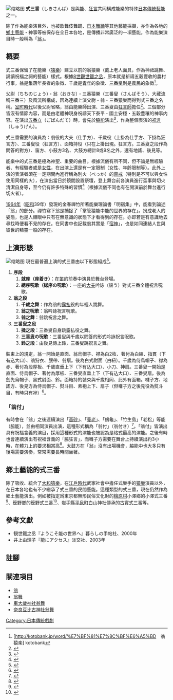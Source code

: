 {{Redirect|三番|三番町|三番町 (千代田區)}}
{{Refimprove|time=2020-10-21T14:29:54+00:00}}
[[File:春日神社ー篠山ー翁奉納P1011774.jpg|缩略图]]
'''式三番'''（しきさんば）是與[[能剧|能]]、[[狂言|狂言]]共同構成能樂的特殊[[日本傳統藝能|日本傳統藝能]]之一。

除了作為能樂演目外，也被歌舞伎舞踊、[[日本舞踊|日本舞踊]]等其他藝能採擷，亦作為各地的[[日本傳統藝能|鄉土藝能]]・神事等被保存在全日本各地，是傳播非常廣泛的一項藝能。作為能樂演目時一般稱為「[[翁_(能)|翁]]」。

== 概要 ==
式三番保留了在能樂（[[猿樂|猿樂]]）建立以前的翁猿樂（戴上老人面具，作為神祗跳舞、誦讀祝福之詞的藝能）樣式。根據[[8世觀世鐵之丞|8世觀世鐵之丞]]，原本就是祈禱五穀豐收的農村行事，翁是[[聚居地|集落]]年長者的象徴、千歲是[[青年|青年]]的象徴、[[三番叟|三番叟]]則是[[農民|農民]]的象徴<ref>[http://kotobank.jp/word/%E7%BF%81%E7%8C%BF%E6%A5%BD　翁猿楽] {{Wayback|url=http://kotobank.jp/word/%E7%BF%81%E7%8C%BF%E6%A5%BD |date=20131026093232 }}kotobank</ref>。

父尉（ちちのじょう）・翁（おきな）・三番猿樂（三番叟（さんばそう）、大藏流稱三番三）及風流所構成，因為連續上演父尉・翁・三番猿樂而得到式三番之名稱。[[室町时代|室町時代]]以後父尉省略，翁由能樂師出演、三番叟由[[狂言|狂言師]]擔任<ref>{{cite web |last1=Inc |first1=NetAdvance Inc NetAdvance |title=式三番（翁） |url=https://japanknowledge.com/contents/nohkyogen/shiryo02.html |website=JapanKnowledge |accessdate=2020-10-21 |archive-date=2020-10-23 |archive-url=https://web.archive.org/web/20201023022517/https://japanknowledge.com/contents/nohkyogen/shiryo02.html }}</ref>。三個部分皆沒有情節內容，而是由老體神現身祝禱天下泰平・國土安穩・五穀豊穰的神事内容。在演出[[五番立|五番立]]（ごばんだて）時，會先於[[脇能|脇能]]演出<ref>{{cite web |title=能・世阿弥｜文化デジタルライブラリー |url=https://www2.ntj.jac.go.jp/dglib/contents/learn/edc9/play/program/gobandate/index.html |website=文化デジタルライブラリー |accessdate=2020-10-21 |archive-date=2021-02-19 |archive-url=https://web.archive.org/web/20210219150944/https://www2.ntj.jac.go.jp/dglib/contents/learn/edc9/play/program/gobandate/index.html }}</ref>，作為整個表演的[[祝言|祝言]]（しゅうげん）。

式三番需要的演員為：翁役的大夫（仕手方）、千歲役（上掛為仕手方、下掛為狂言方）、三番叟役（狂言方）、面箱持役（只在上掛出現。狂言方。三番叟之段作為問答的對方）、笛方、小鼓方3名、大鼓方總計8或9名之外，還有地謠、後見等。

能樂中的式三番是極為神聖、重要的曲目。根據流儀有所不同，但不論是無經驗者、有經驗者或是[[女性|女性]]，在出演上還是有一定限制（女性、年齡限制等）。此外上演的表演者須在一定期間內進行稱為別火（べっか）的[[齋戒|齋戒]]（特別是不可以與女性使用同樣的火），在演出當日於鏡間設置祭壇，登上舞台前各演員進行盃事與切火清潔自身等，至今仍有許多特殊的習慣<ref>{{cite web |title=能・演目事典：翁：あらすじ・みどころ |url=https://www.the-noh.com/jp/plays/data/program_067.html |website=能・演目事典 |accessdate=2020-10-21 |archive-date=2021-05-09 |archive-url=https://web.archive.org/web/20210509100942/https://www.the-noh.com/jp/plays/data/program_067.html }}</ref>（根據流儀不同也有在開演前於舞台進行切火者）。

[[1964年|1964年]]（[[昭和|昭和]]39年）發現的金春禪竹所著能樂理論書「明宿集」中，能看到論述「翁」的部分。禪竹寫下翁是捕捉了「掌管猿能中能的世界的存在」。扮成老人的姿態，也是人類眼中只有在無意識的狀態下才看得到的存在。亦即若是有意識地去尋找時便看不見的存在。在同書中也記載翁其實是「[[御社宮司神|宿神]]」，也是如同連結人世與彼世的精靈一般的存在。

== 上演形態 ==
[[File:KANZE_Sakon_Okina.jpg|缩略图]]
現在最普遍上演的式三番由以下形態組成<ref>{{cite web |title=翁 銕仙会 能楽事典 |url=http://www.tessen.org/dictionary/explain/okina |website=銕仙会 |accessdate=2020-10-21 |archive-date=2021-05-07 |archive-url=https://web.archive.org/web/20210507165849/http://www.tessen.org/dictionary/explain/okina }}</ref>。

# '''序段'''
## '''就座（座着き）'''：在[[笛|笛]]的前奏中演員於舞台登場。
## '''總序呪歌（総序の呪歌）'''：一座的[[大夫_(官名)|大夫]]吟詠（謡う）對式三番全體祝言呪歌。
# '''翁之段'''
## '''千歲之舞'''：作為翁的[[露拂|露払]]役的年輕人跳舞。
## '''翁之呪歌'''：翁吟詠祝言呪歌。
## '''翁之舞'''：翁跳祝言之舞。
# '''三番叟之段'''
## '''揉之段'''：三番叟自身跳露払役之舞。
## '''三番叟の呪歌'''：三番叟與千歲以問答的形式吟詠祝言呪歌。
## '''鈴之段'''：由後見傳上鈴，三番叟跳祝言之舞。

裝束上的規定，翁一開始是直面、翁烏帽子、襟為白2枚、著付為白練、指貫（下有込大口）、翁狩衣、腰帶、翁扇。後為白式尉面（白紐）。千歲為侍烏帽子、襟為赤、著付為段厚板、千歲直垂上下（下有込大口）、小刀、神扇。三番叟一開始是直面、侍烏帽子、著付為厚板、三番叟直垂上下（下有込大口）、三番叟扇。後為劍先烏帽子、黑式尉面、鈴。面箱持的裝束與千歲相同、此外有面箱。囃子方、地謠方、後見方為侍烏帽子、熨斗目、素袍上下、扇子（但囃子方之後見役為熨斗目，有時只有裃）<ref>{{cite web |title=能絵をみる: 1.1翁 アーカイブ |url=https://www.arc.ritsumei.ac.jp/lib/noh/nohe/0/1/11/ |website=能絵をみる |publisher=立命館大学アート・リサーチセンター |accessdate=2020-10-22 |archive-date=2020-10-24 |archive-url=https://web.archive.org/web/20201024011613/https://www.arc.ritsumei.ac.jp/lib/noh/nohe/0/1/11/ }}</ref>。

=== 「翁付」 ===
有時會在「翁」之後連續演出「[[高砂_(能)|高砂]]」、「[[養老_(能)|養老]]」、「鶴龜」、「竹生島」「老松」等能（脇能），並由相同演員出演，這種形式稱為「翁付」（翁付き）<ref>{{cite news |author1=瀬崎久見子 |title=能楽観世流宗家・清和、6月に「五番能」マラソン公演 |url=https://www.nikkei.com/article/DGXMZO57095010T20C20A3BC8000/ |accessdate=2020-10-21 |work=日本経済新聞 電子版 |date=2020-03-27 |language=ja |archive-date=2021-10-21 |archive-url=https://web.archive.org/web/20211021151636/https://www.nikkei.com/article/DGXMZO57095010T20C20A3BC8000/ }}</ref>。「翁付」皆演出具有祝福含義的演目，採用這種形式的演能也被認為是格式最高的演能。之後有時也會連續演出有祝福含義的「脇狂言」，而囃子方需要在舞台上持續演出約3小時，在體力上的要求相當高<ref>{{cite news |title=観世清和　厳しい稽古の延長上で　「独演　翁付き　五番能」に挑む |url=https://mainichi.jp/articles/20200409/dde/018/040/015000c |accessdate=2020-10-22 |work=毎日新聞 |date=2020-04-09 |language=jp |archive-date=2020-10-24 |archive-url=https://web.archive.org/web/20201024123912/https://mainichi.jp/articles/20200409/dde/018/040/015000c }}</ref>。太鼓方在「翁」沒有出場機會，脇能中也大多只有後場需要演奏，常常需要長時間坐著。

== 鄉土藝能的式三番 ==
除了吸收、統合了[[大和猿樂|大和猿樂]]，在[[江户时代|江戶時代]]武家社會中擔任式樂手的[[猿樂|猿樂]]演員以外，在日本各地也有不少繼承了式三番的民間藝能。這種類型的式三番，現在仍然作為鄉土藝能演出。例如被指定爲東京都無形民俗文化財的[[檜原村|檜原村]]小澤鄉的小澤式三番<ref>{{Cite web |url=https://www.vill.hinohara.tokyo.jp/0000000115.html |title=小沢式三番 |access-date=2020-10-21 |archive-date=2021-05-12 |archive-url=https://web.archive.org/web/20210512090257/https://www.vill.hinohara.tokyo.jp/0000000115.html }}</ref>、笹野鄉的笹野式三番<ref>{{Cite web |url=https://www.vill.hinohara.tokyo.jp/0000000116.html |title=笹野式三番 |access-date=2020-10-21 |archive-date=2021-05-12 |archive-url=https://web.archive.org/web/20210512081251/https://www.vill.hinohara.tokyo.jp/0000000116.html }}</ref>、岩手縣[[平泉町|平泉町]]白山神社傳承的古實式三番等。

== 參考文獻 ==
* 観世鐵之丞『ようこそ能の世界へ』暮らしの手帖社、2000年
* 井上由理子『能にアクセス』淡交社、2003年

== 註腳 ==
{{Reflist}}

== 關連項目 ==
* [[翁_(能)|翁]]
* [[翁舞|翁舞]]
* [[車大歲神社翁舞|車大歲神社翁舞]]
* [[奈良豆比古神社翁舞|奈良豆比古神社翁舞]]

{{日本的传统艺能}}
{{DEFAULTSORT:Shikisanba}}
[[Category:日本傳統戲劇|Category:日本傳統戲劇]]